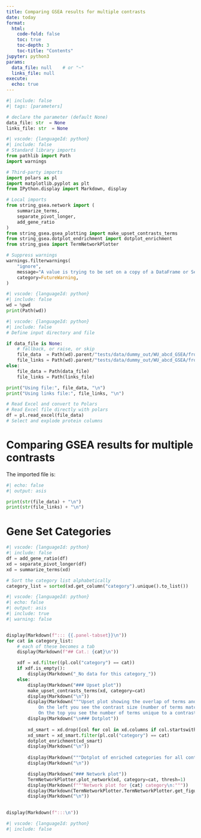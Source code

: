 ```yaml
---
title: Comparing GSEA results for multiple contrasts
date: today
format:
  html:
    code-fold: false
    toc: true
    toc-depth: 3
    toc-title: "Contents"
jupyter: python3
params:
  data_file: null    # or "~"
  links_file: null
execute:
  echo: true
---
```




```python
#| include: false
#| tags: [parameters]

# declare the parameter (default None)
data_file: str  = None
links_file: str  = None
```

```python
#| vscode: {languageId: python}
#| include: false
# Standard library imports
from pathlib import Path
import warnings

# Third-party imports
import polars as pl
import matplotlib.pyplot as plt
from IPython.display import Markdown, display

# Local imports
from string_gsea.network import (
    summarize_terms,
    separate_pivot_longer,
    add_gene_ratio
)
from string_gsea.gsea_plotting import make_upset_contrasts_terms
from string_gsea.dotplot_endrichment import dotplot_enrichment
from string_gsea import TermNetworkPlotter

# Suppress warnings
warnings.filterwarnings(
    "ignore",
    message="A value is trying to be set on a copy of a DataFrame or Series through chained assignment",
    category=FutureWarning,
)
```

```python
#| vscode: {languageId: python}
#| include: false
wd = %pwd
print(Path(wd))
```


```python
#| vscode: {languageId: python}
#| include: false
# Define input directory and file

if data_file is None:
    # fallback, or raise, or skip
    file_data  = Path(wd).parent/"tests/data/dummy_out/WU_abcd_GSEA/from_rnk"/"WUabcd_string_gsea_results_long.xlsx"
    file_links = Path(wd).parent/"tests/data/dummy_out/WU_abcd_GSEA/from_rnk"/"links.txt"
else:
    file_data = Path(data_file)
    file_links = Path(links_file)

print("Using file:", file_data, "\n")
print("Using links file:", file_links, "\n")

# Read Excel and convert to Polars
# Read Excel file directly with polars
df = pl.read_excel(file_data)
# Select and explode protein columns
```


# Comparing GSEA results for multiple contrasts

The imported file is:

```python
#| echo: false
#| output: asis

print(str(file_data) + "\n")
print(str(file_links) + "\n")
```


# Gene Set Categories

```python
#| vscode: {languageId: python}
#| include: false
df = add_gene_ratio(df)
xd = separate_pivot_longer(df)
xd = summarize_terms(xd)

# Sort the category list alphabetically
category_list = sorted(xd.get_column("category").unique().to_list())
```


```python
#| vscode: {languageId: python}
#| echo: false
#| output: asis
#| include: true
#| warning: false


display(Markdown(f"::: {{.panel-tabset}}\n"))
for cat in category_list:
    # each of these becomes a tab
    display(Markdown(f"## Cat.: {cat}\n"))

    xdf = xd.filter((pl.col("category") == cat))
    if xdf.is_empty():
        display(Markdown("_No data for this category_"))
    else:
        display(Markdown("### Upset plot"))
        make_upset_contrasts_terms(xd, category=cat)
        display(Markdown("\n"))
        display(Markdown("""Upset plot showing the overlap of terms and contrasts.
            On the left you see the contrast size (number of terms matching the contrast).
            On the top you see the number of terms unique to a contrast, or a combination of contrast."""))
        display(Markdown("\n### Dotplot"))
        
        xd_smart = xd.drop([col for col in xd.columns if col.startswith("protein")]).unique()
        xd_smart = xd_smart.filter(pl.col("category") == cat)
        dotplot_enrichment(xd_smart)
        display(Markdown("\n"))
        
        display(Markdown("""Dotplot of enriched categories for all contrasts. The size of the dot represents the gene ratio (number of proteins matching the term divided by the total number of proteins in the term), the color represents the -log10(FDR) (higher is better), the border color represents the direction of enrichment (blue - bottom, yellow - top, green - both ends)."""))
        display(Markdown("\n"))

        display(Markdown("### Network plot"))
        TermNetworkPlotter.plot_network(xd, category=cat, thresh=1)
        display(Markdown(f"""Network plot for {cat} category\n:"""))
        display(Markdown(TermNetworkPlotter.TermNetworkPlotter.get_figure_legend(one_contrast = False, category=cat, thresh=1)))
        display(Markdown("\n"))

        
display(Markdown(f":::\n"))
```


```python
#| vscode: {languageId: python}
#| include: false



```
